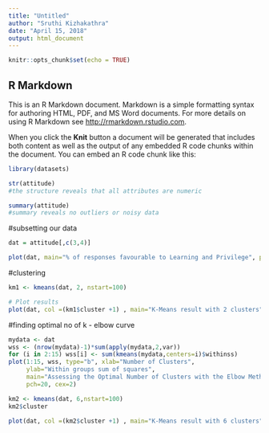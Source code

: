 ---
title: "Untitled"
author: "Sruthi Kizhakathra"
date: "April 15, 2018"
output: html_document
---

```{r setup, include=FALSE}
knitr::opts_chunk$set(echo = TRUE)
```

## R Markdown

This is an R Markdown document. Markdown is a simple formatting syntax for authoring HTML, PDF, and MS Word documents. For more details on using R Markdown see <http://rmarkdown.rstudio.com>.

When you click the **Knit** button a document will be generated that includes both content as well as the output of any embedded R code chunks within the document. You can embed an R code chunk like this:

```{r}
library(datasets)

str(attitude)
#the structure reveals that all attributes are numeric

summary(attitude)
#summary reveals no outliers or noisy data
```

#subsetting our data

```{r}
dat = attitude[,c(3,4)]

plot(dat, main="% of responses favourable to Learning and Privilege", pch=20, cex=2)
```

#clustering

```{r}
km1 <- kmeans(dat, 2, nstart=100)

# Plot results
plot(dat, col =(km1$cluster +1) , main="K-Means result with 2 clusters", pch=20, cex=2)
```
#finding optimal no of k - elbow curve
```{r}

mydata <- dat
wss <- (nrow(mydata)-1)*sum(apply(mydata,2,var))
for (i in 2:15) wss[i] <- sum(kmeans(mydata,centers=i)$withinss)
plot(1:15, wss, type="b", xlab="Number of Clusters",
     ylab="Within groups sum of squares",
     main="Assessing the Optimal Number of Clusters with the Elbow Method",
     pch=20, cex=2)
```


```{r}

km2 <- kmeans(dat, 6,nstart=100)
km2$cluster

plot(dat, col =(km2$cluster +1) , main="K-Means result with 6 clusters", pch=20, cex=2)
```
